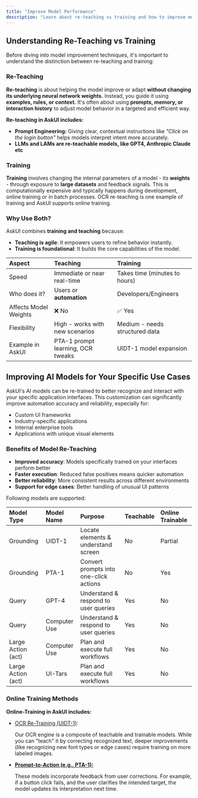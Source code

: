 ```yaml
---
title: "Improve Model Performance"
description: "Learn about re-teaching vs training and how to improve model performance for your specific needs."
---
```


## Understanding Re-Teaching vs Training

Before diving into model improvement techniques, it's important to understand the distinction between re-teaching and training:

### Re-Teaching
**Re-teaching** is about helping the model improve or adapt **without changing its underlying neural network weights.** Instead, you guide it using **examples, rules, or context.** It's often about using **prompts, memory, or interaction history** to adjust model behavior in a targeted and efficient way.

**Re-teaching in AskUI includes:**
- **Prompt Engineering:** Giving clear, contextual instructions like _"Click on the login button"_ helps models interpret intent more accurately.
- **LLMs and LAMs are re-teachable models, like GPT4, Anthropic Claude etc**

### Training
**Training** involves changing the internal parameters of a model - its **weights** - through exposure to **large datasets** and feedback signals. This is computationally expensive and typically happens during development, online training or in batch processes. OCR re-teaching is one example of training and AskUI supports online training.

### Why Use Both?
AskUI combines **training and teaching** because:
- **Teaching is agile**: It empowers users to refine behavior instantly.
- **Training is foundational**: It builds the core capabilities of the model.

| Aspect                | Teaching                          | Training                       |
| :-------------------- | :-------------------------------- | :----------------------------- |
| Speed                 | Immediate or near real-time       | Takes time (minutes to hours)  |
| Who does it?          | Users or **automation**           | Developers/Engineers           |
| Affects Model Weights | ❌ No                              | ✅ Yes                          |
| Flexibility           | High - works with new scenarios   | Medium - needs structured data |
| Example in AskUI      | PTA-1 prompt learning, OCR tweaks | UIDT-1 model expansion         |

## Improving AI Models for Your Specific Use Cases

AskUI's AI models can be re-trained to better recognize and interact with your specific application interfaces. This customization can significantly improve automation accuracy and reliability, especially for:

- Custom UI frameworks
- Industry-specific applications
- Internal enterprise tools
- Applications with unique visual elements

### Benefits of Model Re-Teaching

- **Improved accuracy**: Models specifically trained on your interfaces perform better
- **Faster execution**: Reduced false positives means quicker automation
- **Better reliability**: More consistent results across different environments
- **Support for edge cases**: Better handling of unusual UI patterns

Following models are supported:

| **Model Type**     | **Model Name** | **Purpose**                            | **Teachable** | **Online Trainable** |
| :----------------- | :------------- | :------------------------------------- | :------------ | :--------------- |
| Grounding          | UIDT-1         | Locate elements & understand screen    | No            | Partial          |
| Grounding          | PTA-1          | Convert prompts into one-click actions | No            | Yes              |
| Query              | GPT-4          | Understand & respond to user queries   | Yes           | No               |
| Query              | Computer Use   | Understand & respond to user queries   | Yes           | No               |
| Large Action (act) | Computer Use   | Plan and execute full workflows        | Yes           | No               |
| Large Action (act) | UI-Tars        | Plan and execute full workflows        | Yes           | No               |

### Online Training Methods

**Online-Training in AskUI includes:**

- [OCR Re-Training (UIDT-1)](https://www.askui.com/blog-posts/how-to-retrain-your-text-elements-with-askui-ocr-teaching-app):

  Our OCR engine is a composite of teachable and trainable models. While you can "teach" it by correcting recognized text, deeper improvements (like recognizing new font types or edge cases) require training on more labeled images.
- [**Prompt-to-Action (e.g., PTA-1):**](https://docs.askui.com/02-api-reference/02-askui-suite/02-askui-suite/AskUIRemoteDeviceSnippingTool/Experimental/AskUI-NewAnnotationsForTraining)

  These models incorporate feedback from user corrections. For example, if a button click fails, and the user clarifies the intended target, the model updates its interpretation next time.